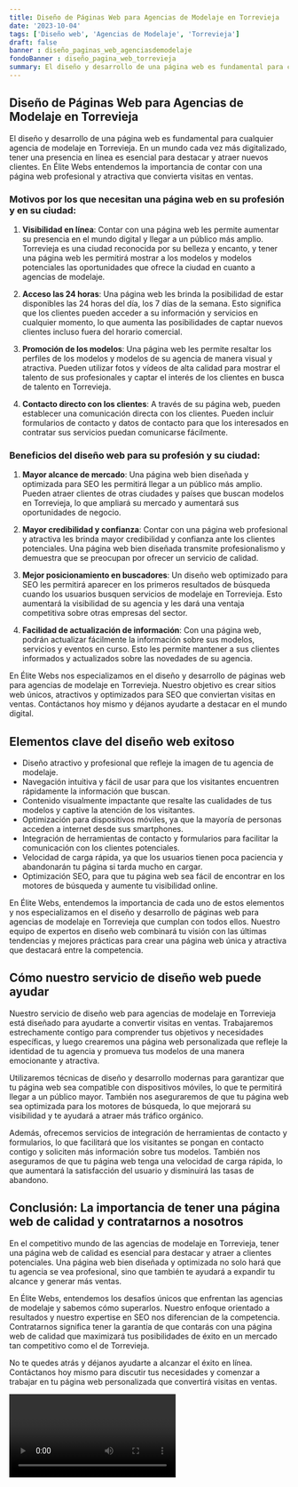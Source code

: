 ```yaml
---
title: Diseño de Páginas Web para Agencias de Modelaje en Torrevieja
date: '2023-10-04'
tags: ['Diseño web', 'Agencias de Modelaje', 'Torrevieja']
draft: false
banner : diseño_paginas_web_agenciasdemodelaje
fondoBanner : diseño_pagina_web_torrevieja
summary: El diseño y desarrollo de una página web es fundamental para cualquier agencia de modelaje en Torrevieja. En un mundo cada vez más digitalizado, tener una presencia en línea es esencial para destacar y atraer nuevos clientes. En Élite Webs entendemos la importancia de contar con una página web profesional y atractiva que convierta visitas en ventas.
---
```


## Diseño de Páginas Web para Agencias de Modelaje en Torrevieja

El diseño y desarrollo de una página web es fundamental para cualquier agencia de modelaje en Torrevieja. En un mundo cada vez más digitalizado, tener una presencia en línea es esencial para destacar y atraer nuevos clientes. En Élite Webs entendemos la importancia de contar con una página web profesional y atractiva que convierta visitas en ventas.

### Motivos por los que necesitan una página web en su profesión y en su ciudad:

1. **Visibilidad en línea**: Contar con una página web les permite aumentar su presencia en el mundo digital y llegar a un público más amplio. Torrevieja es una ciudad reconocida por su belleza y encanto, y tener una página web les permitirá mostrar a los modelos y modelos potenciales las oportunidades que ofrece la ciudad en cuanto a agencias de modelaje.

2. **Acceso las 24 horas**: Una página web les brinda la posibilidad de estar disponibles las 24 horas del día, los 7 días de la semana. Esto significa que los clientes pueden acceder a su información y servicios en cualquier momento, lo que aumenta las posibilidades de captar nuevos clientes incluso fuera del horario comercial.

3. **Promoción de los modelos**: Una página web les permite resaltar los perfiles de los modelos y modelos de su agencia de manera visual y atractiva. Pueden utilizar fotos y vídeos de alta calidad para mostrar el talento de sus profesionales y captar el interés de los clientes en busca de talento en Torrevieja.

4. **Contacto directo con los clientes**: A través de su página web, pueden establecer una comunicación directa con los clientes. Pueden incluir formularios de contacto y datos de contacto para que los interesados en contratar sus servicios puedan comunicarse fácilmente.

### Beneficios del diseño web para su profesión y su ciudad:

1. **Mayor alcance de mercado**: Una página web bien diseñada y optimizada para SEO les permitirá llegar a un público más amplio. Pueden atraer clientes de otras ciudades y países que buscan modelos en Torrevieja, lo que ampliará su mercado y aumentará sus oportunidades de negocio.

2. **Mayor credibilidad y confianza**: Contar con una página web profesional y atractiva les brinda mayor credibilidad y confianza ante los clientes potenciales. Una página web bien diseñada transmite profesionalismo y demuestra que se preocupan por ofrecer un servicio de calidad.

3. **Mejor posicionamiento en buscadores**: Un diseño web optimizado para SEO les permitirá aparecer en los primeros resultados de búsqueda cuando los usuarios busquen servicios de modelaje en Torrevieja. Esto aumentará la visibilidad de su agencia y les dará una ventaja competitiva sobre otras empresas del sector.

4. **Facilidad de actualización de información**: Con una página web, podrán actualizar fácilmente la información sobre sus modelos, servicios y eventos en curso. Esto les permite mantener a sus clientes informados y actualizados sobre las novedades de su agencia.

En Élite Webs nos especializamos en el diseño y desarrollo de páginas web para agencias de modelaje en Torrevieja. Nuestro objetivo es crear sitios web únicos, atractivos y optimizados para SEO que conviertan visitas en ventas. Contáctanos hoy mismo y déjanos ayudarte a destacar en el mundo digital.

<GifSeo />

<Cta />

## Elementos clave del diseño web exitoso

- Diseño atractivo y profesional que refleje la imagen de tu agencia de modelaje.
- Navegación intuitiva y fácil de usar para que los visitantes encuentren rápidamente la información que buscan.
- Contenido visualmente impactante que resalte las cualidades de tus modelos y captive la atención de los visitantes.
- Optimización para dispositivos móviles, ya que la mayoría de personas acceden a internet desde sus smartphones.
- Integración de herramientas de contacto y formularios para facilitar la comunicación con los clientes potenciales.
- Velocidad de carga rápida, ya que los usuarios tienen poca paciencia y abandonarán tu página si tarda mucho en cargar.
- Optimización SEO, para que tu página web sea fácil de encontrar en los motores de búsqueda y aumente tu visibilidad online.

En Élite Webs, entendemos la importancia de cada uno de estos elementos y nos especializamos en el diseño y desarrollo de páginas web para agencias de modelaje en Torrevieja que cumplan con todos ellos. Nuestro equipo de expertos en diseño web combinará tu visión con las últimas tendencias y mejores prácticas para crear una página web única y atractiva que destacará entre la competencia.

## Cómo nuestro servicio de diseño web puede ayudar

Nuestro servicio de diseño web para agencias de modelaje en Torrevieja está diseñado para ayudarte a convertir visitas en ventas. Trabajaremos estrechamente contigo para comprender tus objetivos y necesidades específicas, y luego crearemos una página web personalizada que refleje la identidad de tu agencia y promueva tus modelos de una manera emocionante y atractiva.

Utilizaremos técnicas de diseño y desarrollo modernas para garantizar que tu página web sea compatible con dispositivos móviles, lo que te permitirá llegar a un público mayor. También nos aseguraremos de que tu página web sea optimizada para los motores de búsqueda, lo que mejorará su visibilidad y te ayudará a atraer más tráfico orgánico.

Además, ofrecemos servicios de integración de herramientas de contacto y formularios, lo que facilitará que los visitantes se pongan en contacto contigo y soliciten más información sobre tus modelos. También nos aseguramos de que tu página web tenga una velocidad de carga rápida, lo que aumentará la satisfacción del usuario y disminuirá las tasas de abandono.

## Conclusión: La importancia de tener una página web de calidad y contratarnos a nosotros

En el competitivo mundo de las agencias de modelaje en Torrevieja, tener una página web de calidad es esencial para destacar y atraer a clientes potenciales. Una página web bien diseñada y optimizada no solo hará que tu agencia se vea profesional, sino que también te ayudará a expandir tu alcance y generar más ventas.

En Élite Webs, entendemos los desafíos únicos que enfrentan las agencias de modelaje y sabemos cómo superarlos. Nuestro enfoque orientado a resultados y nuestro expertise en SEO nos diferencian de la competencia. Contratarnos significa tener la garantía de que contarás con una página web de calidad que maximizará tus posibilidades de éxito en un mercado tan competitivo como el de Torrevieja.

No te quedes atrás y déjanos ayudarte a alcanzar el éxito en línea. Contáctanos hoy mismo para discutir tus necesidades y comenzar a trabajar en tu página web personalizada que convertirá visitas en ventas.

<Video />

<CtaBot job='Agencias de Modelaje' city='Torrevieja'/>

<Gmaps query='Torrevieja+españa+maps' />